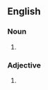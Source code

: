 {{also|radio frequency|radio-frequency}}
==English==

===Noun===
{{en-noun|radiofrequencies}}

# {{alternative form of|radio frequency|lang=en}}

===Adjective===
{{en-adj|-}}

# {{alternative spelling of|radio-frequency|lang=en}}